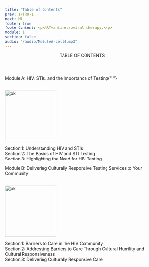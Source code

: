 ```yaml
---
title: "Table of Contents"
prev: INTRO-1
next: MA
footer: true
footerContent: <p>ART=antiretroviral therapy.</p>
module: 1
section: false
audio: "/audio/ModuleA-cell4.mp3"
---
```


<Header title="ok">
  <span className="text-red">TABLE OF CONTENTS</span>
</Header>
<SingleLayout left>
  <p className="text-lg md:text-xl 2xl:text-3xl font-sans font-medium">
    <span className="text-red ">Module A:</span> HIV, STIs, and the Importance
    of Testing{" "}
  </p>
  <br/>

<PotatoLayout mxAuto>
  <Image src="/lens.svg" width="167px" height="167px" alt="ok" />
  <p className="text-left font-sans text-base 2xl:text-2xl">
    <span className="text-red font-medium"> Section 1: </span> Understanding HIV
    and STIs
    <br />
    <span className="text-red font-medium"> Section 2: </span> The Basics of HIV
    and STI Testing
    <br />
    <span className="text-red font-medium"> Section 3: </span> Highlighting the
    Need for HIV Testing
  </p>
</PotatoLayout>
<p className="text-lg md:text-xl 2xl:text-3xl font-sans font-medium">
  <span className="text-red ">Module B:</span> Delivering Culturally Responsive
  Testing Services to Your Community
</p>
<br />

<PotatoLayout left>
  <Image src="/Group_256.svg" width="167px" height="167px" alt="ok" />
  <p className="text-left font-sans text-1rem text-base 2xl:text-2xl">
    <span className="text-red font-medium"> Section 1: </span> Barriers to Care
    in the HIV Community
    <br />
    <span className="text-red font-medium"> Section 2: </span> Addressing
    Barriers to Care Through Cultural Humility and Cultural Responsiveness
    <br />
    <span className="text-red font-medium"> Section 3: </span> Delivering
    Culturally Responsive Care
  </p>
</PotatoLayout>

</SingleLayout>
